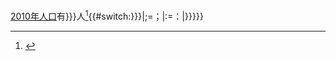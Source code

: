 <includeonly>[[2010年俄羅斯人口普查|2010年人口]]有{{FORMATNUM:{{{p2010|{{{1}}}}}}}}人<ref name="2010Census">{{ru-pop-ref|2010Census}}</ref>{{#switch:{{{punct|{{{2|}}}}}}|;=<nowiki>；</nowiki>|:=<nowiki>：</nowiki>|{{{punct|{{{2|}}}}}}}}</includeonly><noinclude>{{template doc}}</noinclude>